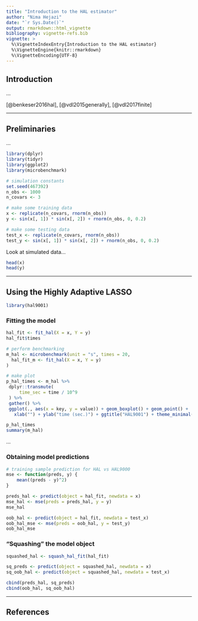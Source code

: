 ```yaml
---
title: "Introduction to the HAL estimator"
author: "Nima Hejazi"
date: "`r Sys.Date()`"
output: rmarkdown::html_vignette
bibliography: vignette-refs.bib
vignette: >
  %\VignetteIndexEntry{Introduction to the HAL estimator}
  %\VignetteEngine{knitr::rmarkdown}
  %\VignetteEncoding{UTF-8}
---
```


## Introduction

...

[@benkeser2016hal], [@vdl2015generally], [@vdl2017finite]

---

## Preliminaries

...

```r
library(dplyr)
library(tidyr)
library(ggplot2)
library(microbenchmark)
```

```r
# simulation constants
set.seed(467392)
n_obs <- 1000
n_covars <- 3

# make some training data
x <- replicate(n_covars, rnorm(n_obs))
y <- sin(x[, 1]) * sin(x[, 2]) + rnorm(n_obs, 0, 0.2)

# make some testing data
test_x <- replicate(n_covars, rnorm(n_obs))
test_y <- sin(x[, 1]) * sin(x[, 2]) + rnorm(n_obs, 0, 0.2)
```

Look at simulated data...

```r
head(x)
head(y)
```

---

## Using the Highly Adaptive LASSO

```r
library(hal9001)
```

### Fitting the model

```r
hal_fit <- fit_hal(X = x, Y = y)
hal_fit$times
```

```r
# perform benchmarking
m_hal <- microbenchmark(unit = "s", times = 20,
  hal_fit_m <- fit_hal(X = x, Y = y)
)

# make plot
p_hal_times <- m_hal %>%
 dplyr::transmute(
     time_sec = time / 10^9
 ) %>%
 gather() %>%
 ggplot(., aes(x = key, y = value)) + geom_boxplot() + geom_point() +
   xlab("") + ylab("time (sec.)") + ggtitle("HAL9001") + theme_minimal()

p_hal_times
summary(m_hal)
```

...

### Obtaining model predictions

```r
# training sample prediction for HAL vs HAL9000
mse <- function(preds, y) {
    mean((preds - y)^2)
}

preds_hal <- predict(object = hal_fit, newdata = x)
mse_hal <- mse(preds = preds_hal, y = y)
mse_hal
```

```r
oob_hal <- predict(object = hal_fit, newdata = test_x)
oob_hal_mse <- mse(preds = oob_hal, y = test_y)
oob_hal_mse
```

### "Squashing" the model object

```r
squashed_hal <- squash_hal_fit(hal_fit)

sq_preds <- predict(object = squashed_hal, newdata = x)
sq_oob_hal <- predict(object = squashed_hal, newdata = test_x)

cbind(preds_hal, sq_preds)
cbind(oob_hal, sq_oob_hal)
```

---

## References

